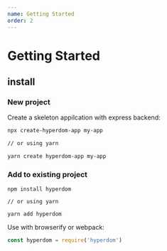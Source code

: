 ```yaml
---
name: Getting Started
order: 2
---
```


# Getting Started

## install

### New project

Create a skeleton appilcation with express backend:

```bash
npx create-hyperdom-app my-app

// or using yarn

yarn create hyperdom-app my-app
```

### Add to existing project


```javacscript
npm install hyperdom

// or using yarn

yarn add hyperdom
```

Use with browserify or webpack:

```javascript
const hyperdom = require('hyperdom')
```
